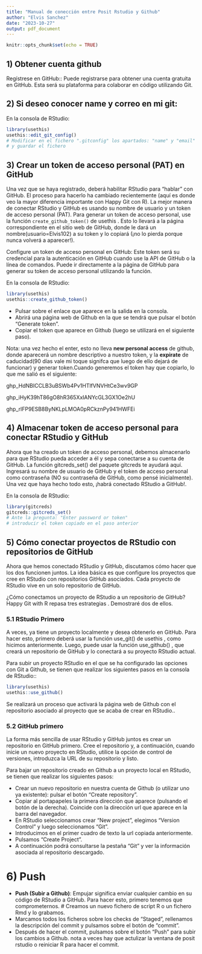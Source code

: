 ```yaml
---
title: "Manual de conección entre Posit Rstudio y Github"
author: "Elvis Sanchez"
date: "2023-10-27"
output: pdf_document
---
```


```r
knitr::opts_chunk$set(echo = TRUE)
```

## 1) Obtener cuenta github

Regístrese en GitHub:: Puede registrarse para obtener una cuenta gratuita en GitHub. Esta será su plataforma para colaborar en código utilizando Git.

## 2) Si deseo conocer name y correo en mi git:

En la consola de RStudio: 

```r
library(usethis)
usethis::edit_git_config()
# Modificar en el fichero ".gitconfig" los apartados: "name" y "email" 
# y guardar el fichero
```

## 3) Crear un token de acceso personal (PAT) en GitHub

Una vez que se haya registrado, deberá habilitar RStudio para "hablar" con GitHub. El proceso para hacerlo ha cambiado recientemente (aquí es donde veo la mayor diferencia importante con Happy Git con R). La mejor manera de conectar RStudio y GitHub es usando su nombre de usuario y un token de acceso personal (PAT). Para generar un token de acceso personal, use la función `create_github_token()` de usethis . Esto lo llevará a la página correspondiente en el sitio web de GitHub, donde le dará un nombre(usuario=Elvis102) a su token y lo copiará (¡no lo pierda porque nunca volverá a aparecer!). 

Configure un token de acceso personal en GitHub: Este token será su credencial para la autenticación en GitHub cuando use la API de GitHub o la línea de comandos. Puede ir directamente a la página de GitHub para generar su token de acceso personal utilizando la función.

En la consola de RStudio: 

```r
library(usethis)
usethis::create_github_token()
```

- Pulsar sobre el enlace que aparece en la salida en la consola.
- Abrirá una página web de Github en la que se tendrá que pulsar el botón “Generate token”.
- Copiar el token que aparece en Github (luego se utilizará en el siguiente paso).

Nota: una vez hecho el enter, esto no lleva **new personal access** de github, donde aparecerá un nombre descriptivo  a nuestro token, y la **expirate** de caducidad(90 días vale mi toque signifca que luego de ello dejará de funcionar) y generar token.Cuando generemos el token hay que copiarlo, lo que me salió es el siguiente:

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

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

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

## 4) Almacenar token de acceso personal para conectar RStudio y GitHub

Ahora que ha creado un token de acceso personal, debemos almacenarlo para que RStudio pueda acceder a él y sepa conectarse a su cuenta de GitHub. La función gitcreds_set() del paquete gitcreds te ayudará aquí. Ingresará su nombre de usuario de GitHub y el token de acceso personal como contraseña (NO su contraseña de GitHub, como pensé inicialmente). Una vez que haya hecho todo esto, ¡habrá conectado RStudio a GitHub!.

En la consola de RStudio:

```r
library(gitcreds)
gitcreds::gitcreds_set()
# Ante la pregunta: "Enter password or token"
# introducir el token copiado en el paso anterior
```

## 5) Cómo conectar proyectos de RStudio con repositorios de GitHub

Ahora que hemos conectado RStudio y GitHub, discutamos cómo hacer que los dos funcionen juntos. La idea básica es que configure los proyectos que cree en RStudio con repositorios GitHub asociados. Cada proyecto de RStudio vive en un solo repositorio de GitHub.

¿Cómo conectamos un proyecto de RStudio a un repositorio de GitHub? Happy Git with R repasa tres estrategias . Demostraré dos de ellos. 

### 5.1 RStudio Primero

A veces, ya tiene un proyecto localmente y desea obtenerlo en GitHub. Para hacer esto, primero deberá usar la función use_git() de usethis , como hicimos anteriormente. Luego, puede usar la función use_github() , que creará un repositorio de GitHub y lo conectará a su proyecto RStudio actual. 

Para subir un proyecto RStudio en el que se ha configurado las opciones con Git a Github, se tienen que realizar los siguientes pasos en la consola de RStudio::

```r
library(usethis)
usethis::use_github()
```

Se realizará un proceso que activará la página web de Github con el repositorio asociado al proyecto que se acaba de crear en RStudio..

### 5.2 GitHub primero

La forma más sencilla de usar RStudio y GitHub juntos es crear un repositorio en GitHub primero. Cree el repositorio y, a continuación, cuando inicie un nuevo proyecto en RStudio, utilice la opción de control de versiones, introduzca la URL de su repositorio y listo. 

Para bajar un repositorio creado en Github a un proyecto local en RStudio, se tienen que realizar los siguientes pasos:

- Crear un nuevo repositorio en nuestra cuenta de Github (o utilizar uno ya existente): pulsar el botón “Create repository”.
- Copiar al portapapeles la primera dirección que aparece (pulsando el botón de la derecha). Coincide con la dirección url que aparece en la barra del navegador.
- En RStudio seleccionamos crear “New project”, elegimos “Version Control” y luego seleccionamos “Git”.
- Introducimos en el primer cuadro de texto la url copiada anteriormente.
- Pulsamos “Create Project”.
- A continuación podrá consultarse la pestaña “Git” y ver la información asociada al repositorio descargado.

# 6) Push

* **Push (Subir a Github)**: Empujar significa enviar cualquier cambio en su código de RStudio a GitHub. Para hacer esto, primero tenemos que comprometernos.
        # Creamos un nuevo fichero de script R o un fichero Rmd y lo grabamos.
- Marcamos todos los ficheros sobre los checks de “Staged”, rellenamos la descripción del commit y pulsamos sobre el botón de “commit”.
- Después de hacer el commit, pulsamos sobre el botón “Push” para subir los cambios a Github.
nota a veces hay que actulizar la ventana de posit rstudio o reiniciar R para hacer el commit.







